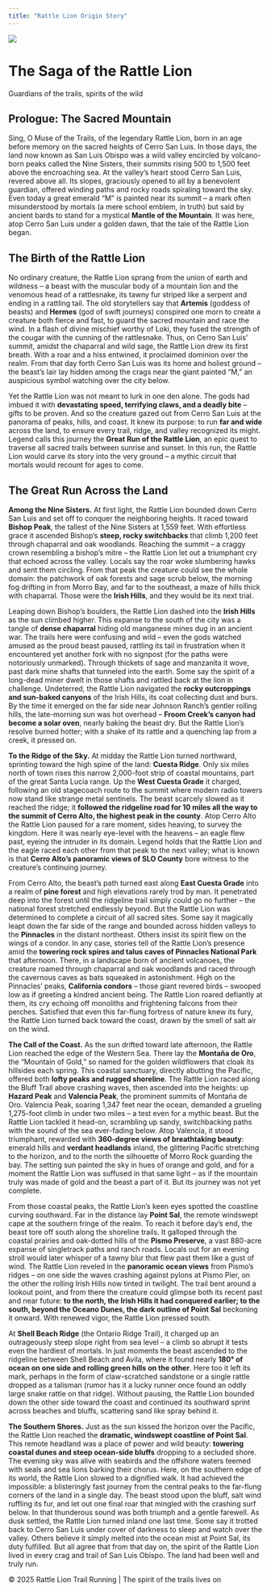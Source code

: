 ```yaml
---
title: "Rattle Lion Origin Story"
---
```


:::{.hero}
![](assets/rattle_lion_trail_running_logo.png){.hero-logo}

# The Saga of the Rattle Lion

Guardians of the trails, spirits of the wild
:::

:::{.section .bg-accent}

## Prologue: The Sacred Mountain {.section-title}

Sing, O Muse of the Trails, of the legendary Rattle Lion, born in an age before memory on the sacred heights of Cerro San Luis. In those days, the land now known as San Luis Obispo was a wild valley encircled by volcano-born peaks called the Nine Sisters, their summits rising 500 to 1,500 feet above the encroaching sea. At the valley's heart stood Cerro San Luis, revered above all. Its slopes, graciously opened to all by a benevolent guardian, offered winding paths and rocky roads spiraling toward the sky. Even today a great emerald "M" is painted near its summit – a mark often misunderstood by mortals (a mere school emblem, in truth) but said by ancient bards to stand for a mystical **Mantle of the Mountain**. It was here, atop Cerro San Luis under a golden dawn, that the tale of the Rattle Lion began.

## The Birth of the Rattle Lion {.section-title}

No ordinary creature, the Rattle Lion sprang from the union of earth and wildness – a beast with the muscular body of a mountain lion and the venomous head of a rattlesnake, its tawny fur striped like a serpent and ending in a rattling tail. The old storytellers say that **Artemis** (goddess of beasts) and **Hermes** (god of swift journeys) conspired one morn to create a creature both fierce and fast, to guard the sacred mountain and race the wind. In a flash of divine mischief worthy of Loki, they fused the strength of the cougar with the cunning of the rattlesnake. Thus, on Cerro San Luis' summit, amidst the chaparral and wild sage, the Rattle Lion drew its first breath. With a roar and a hiss entwined, it proclaimed dominion over the realm. From that day forth Cerro San Luis was its home and holiest ground – the beast's lair lay hidden among the crags near the giant painted "M," an auspicious symbol watching over the city below.

Yet the Rattle Lion was not meant to lurk in one den alone. The gods had imbued it with **devastating speed, terrifying claws, and a deadly bite** – gifts to be proven. And so the creature gazed out from Cerro San Luis at the panorama of peaks, hills, and coast. It knew its purpose: to run **far and wide** across the land, to ensure every trail, ridge, and valley recognized its might. Legend calls this journey the **Great Run of the Rattle Lion**, an epic quest to traverse all sacred trails between sunrise and sunset. In this run, the Rattle Lion would carve its story into the very ground – a mythic circuit that mortals would recount for ages to come.

## The Great Run Across the Land {.section-title}

**Among the Nine Sisters.** At first light, the Rattle Lion bounded down Cerro San Luis and set off to conquer the neighboring heights. It raced toward **Bishop Peak**, the tallest of the Nine Sisters at 1,559 feet. With effortless grace it ascended Bishop's **steep, rocky switchbacks** that climb 1,200 feet through chaparral and oak woodlands. Reaching the summit – a craggy crown resembling a bishop's mitre – the Rattle Lion let out a triumphant cry that echoed across the valley. Locals say the roar woke slumbering hawks and sent them circling. From that peak the creature could see the whole domain: the patchwork of oak forests and sage scrub below, the morning fog drifting in from Morro Bay, and far to the southeast, a maze of hills thick with chaparral. Those were the **Irish Hills**, and they would be its next trial.

Leaping down Bishop's boulders, the Rattle Lion dashed into the **Irish Hills** as the sun climbed higher. This expanse to the south of the city was a tangle of **dense chaparral** hiding old manganese mines dug in an ancient war. The trails here were confusing and wild – even the gods watched amused as the proud beast paused, rattling its tail in frustration when it encountered yet another fork with no signpost (for the paths were notoriously unmarked). Through thickets of sage and manzanita it wove, past dark mine shafts that tunneled into the earth. Some say the spirit of a long-dead miner dwelt in those shafts and rattled back at the lion in challenge. Undeterred, the Rattle Lion navigated the **rocky outcroppings and sun-baked canyons** of the Irish Hills, its coat collecting dust and burs. By the time it emerged on the far side near Johnson Ranch's gentler rolling hills, the late-morning sun was hot overhead – **Froom Creek's canyon had become a solar oven**, nearly baking the beast dry. But the Rattle Lion's resolve burned hotter; with a shake of its rattle and a quenching lap from a creek, it pressed on.

**To the Ridge of the Sky.** At midday the Rattle Lion turned northward, sprinting toward the high spine of the land: **Cuesta Ridge**. Only six miles north of town rises this narrow 2,000-foot strip of coastal mountains, part of the great Santa Lucia range. Up the **West Cuesta Grade** it charged, following an old stagecoach route to the summit where modern radio towers now stand like strange metal sentinels. The beast scarcely slowed as it reached the ridge; it **followed the ridgeline road for 10 miles all the way to the summit of Cerro Alto, the highest peak in the county**. Atop Cerro Alto the Rattle Lion paused for a rare moment, sides heaving, to survey the kingdom. Here it was nearly eye-level with the heavens – an eagle flew past, eyeing the intruder in its domain. Legend holds that the Rattle Lion and the eagle raced each other from that peak to the next valley; what is known is that **Cerro Alto's panoramic views of SLO County** bore witness to the creature's continuing journey.

From Cerro Alto, the beast's path turned east along **East Cuesta Grade** into a realm of **pine forest** and high elevations rarely trod by man. It penetrated deep into the forest until the ridgeline trail simply could go no further – the national forest stretched endlessly beyond. But the Rattle Lion was determined to complete a circuit of all sacred sites. Some say it magically leapt down the far side of the range and bounded across hidden valleys to the **Pinnacles** in the distant northeast. Others insist its spirit flew on the wings of a condor. In any case, stories tell of the Rattle Lion's presence amid the **towering rock spires and talus caves of Pinnacles National Park** that afternoon. There, in a landscape born of ancient volcanoes, the creature roamed through chaparral and oak woodlands and raced through the cavernous caves as bats squeaked in astonishment. High on the Pinnacles' peaks, **California condors** – those giant revered birds – swooped low as if greeting a kindred ancient being. The Rattle Lion roared defiantly at them, its cry echoing off monoliths and frightening falcons from their perches. Satisfied that even this far-flung fortress of nature knew its fury, the Rattle Lion turned back toward the coast, drawn by the smell of salt air on the wind.

**The Call of the Coast.** As the sun drifted toward late afternoon, the Rattle Lion reached the edge of the Western Sea. There lay the **Montaña de Oro**, the "Mountain of Gold," so named for the golden wildflowers that cloak its hillsides each spring. This coastal sanctuary, directly abutting the Pacific, offered both **lofty peaks and rugged shoreline**. The Rattle Lion raced along the Bluff Trail above crashing waves, then ascended into the heights: up **Hazard Peak** and **Valencia Peak**, the prominent summits of Montaña de Oro. Valencia Peak, soaring 1,347 feet near the ocean, demanded a grueling 1,275-foot climb in under two miles – a test even for a mythic beast. But the Rattle Lion tackled it head-on, scrambling up sandy, switchbacking paths with the sound of the sea ever-fading below. Atop Valencia, it stood triumphant, rewarded with **360-degree views of breathtaking beauty**: emerald hills and **verdant headlands** inland, the glittering Pacific stretching to the horizon, and to the north the silhouette of Morro Rock guarding the bay. The setting sun painted the sky in hues of orange and gold, and for a moment the Rattle Lion was suffused in that same light – as if the mountain truly was made of gold and the beast a part of it. But its journey was not yet complete.

From those coastal peaks, the Rattle Lion's keen eyes spotted the coastline curving southward. Far in the distance lay **Point Sal**, the remote windswept cape at the southern fringe of the realm. To reach it before day's end, the beast tore off south along the shoreline trails. It galloped through the coastal prairies and oak-dotted hills of the **Pismo Preserve**, a vast 880-acre expanse of singletrack paths and ranch roads. Locals out for an evening stroll would later whisper of a tawny blur that flew past them like a gust of wind. The Rattle Lion reveled in the **panoramic ocean views** from Pismo's ridges – on one side the waves crashing against pylons at Pismo Pier, on the other the rolling Irish Hills now tinted in twilight. The trail bent around a lookout point, and from there the creature could glimpse both its recent past and near future: **to the north, the Irish Hills it had conquered earlier; to the south, beyond the Oceano Dunes, the dark outline of Point Sal** beckoning it onward. With renewed vigor, the Rattle Lion pressed south.

At **Shell Beach Ridge** (the Ontario Ridge Trail), it charged up an outrageously steep slope right from sea level – a climb so abrupt it tests even the hardiest of mortals. In just moments the beast ascended to the ridgeline between Shell Beach and Avila, where it found nearly **180° of ocean on one side and rolling green hills on the other**. Here too it left its mark, perhaps in the form of claw-scratched sandstone or a single rattle dropped as a talisman (rumor has it a lucky runner once found an oddly large snake rattle on that ridge). Without pausing, the Rattle Lion bounded down the other side toward the coast and continued its southward sprint across beaches and bluffs, scattering sand like spray behind it.

**The Southern Shores.** Just as the sun kissed the horizon over the Pacific, the Rattle Lion reached the **dramatic, windswept coastline of Point Sal**. This remote headland was a place of power and wild beauty: **towering coastal dunes and steep ocean-side bluffs** dropping to a secluded shore. The evening sky was alive with seabirds and the offshore waters teemed with seals and sea lions barking their chorus. Here, on the southern edge of its world, the Rattle Lion slowed to a dignified walk. It had achieved the impossible: a blisteringly fast journey from the central peaks to the far-flung corners of the land in a single day. The beast stood upon the bluff, salt wind ruffling its fur, and let out one final roar that mingled with the crashing surf below. In that thunderous sound was both triumph and a gentle farewell. As dusk settled, the Rattle Lion turned inland one last time. Some say it trotted back to Cerro San Luis under cover of darkness to sleep and watch over the valley. Others believe it simply melted into the ocean mist at Point Sal, its duty fulfilled. But all agree that from that day on, the spirit of the Rattle Lion lived in every crag and trail of San Luis Obispo. The land had been well and truly run.

:::

:::{.footer}
<p class="text-center">© 2025 Rattle Lion Trail Running | The spirit of the trails lives on</p>
:::
